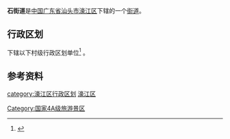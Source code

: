 {{CJK-New-Char|2C488|block=E}}
{{全局僻字|𬒈|上“龸”下“石”|礐|礐}}
{{中国乡级行政区|44/05/12/003/000}}
'''{{ruby-py|礐|-{zh-cn:què;zh-tw:ㄑㄩㄝˋ;zh-hk:kok<sup>8</sup>}-}}石街道'''是[[中华人民共和国|中国]][[广东省|广东省]][[汕头市|汕头市]][[濠江区|濠江区]]下辖的一个[[街道|街道]]。

== 行政区划 ==
{{PAGENAMEBASE}}下辖以下村级行政区划单位<ref>{{PRC admin/ref sgc|44/05/12/003/000}}</ref>
{{PRC admin/children|44/05/12/003/000}}。

== 参考资料 ==
{{reflist}}

{{GD-stub}}
{{PRC admin/navcat|44/05/12/003/000}}
[[category:濠江区行政区划|category:濠江区行政区划]]
[[category:汕头街道_(行政区划)|濠江区]]
[[Category:国家4A级旅游景区|Category:国家4A级旅游景区]]